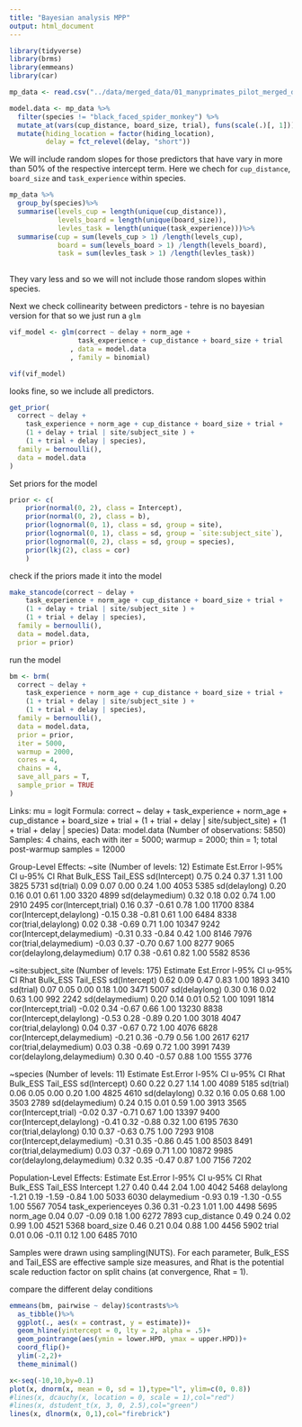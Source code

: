 ```yaml
---
title: "Bayesian analysis MPP"
output: html_document
---
```


```r
library(tidyverse)
library(brms)
library(emmeans)
library(car)
```
```r
mp_data <- read.csv("../data/merged_data/01_manyprimates_pilot_merged_data_v2.csv")
```

```r
model.data <- mp_data %>%
  filter(species != "black_faced_spider_monkey") %>%
  mutate_at(vars(cup_distance, board_size, trial), funs(scale(.)[, 1])) %>%
  mutate(hiding_location = factor(hiding_location),
         delay = fct_relevel(delay, "short"))
```

We will include random slopes for those predictors that have vary in more than 50% of the respective intercept term. Here we chech for `cup_distance`, `board_size` and `task_experience` within species. 

```r
mp_data %>%
  group_by(species)%>%
  summarise(levels_cup = length(unique(cup_distance)),
            levels_board = length(unique(board_size)),
            levles_task = length(unique(task_experience)))%>%
  summarise(cup = sum(levels_cup > 1) /length(levels_cup),
            board = sum(levels_board > 1) /length(levels_board),
            task = sum(levles_task > 1) /length(levles_task))
  
```

They vary less and so we will not include those random slopes within species. 

Next we check collinearity between predictors - tehre is no bayesian version for that so we just run a `glm`
```r
vif_model <- glm(correct ~ delay + norm_age +
                 task_experience + cup_distance + board_size + trial
               , data = model.data
               , family = binomial)

vif(vif_model)
```

looks fine, so we include all predictors. 

```r
get_prior(
  correct ~ delay + 
    task_experience + norm_age + cup_distance + board_size + trial +
    (1 + delay + trial | site/subject_site ) +
    (1 + trial + delay | species),
  family = bernoulli(),
  data = model.data
)
```

Set priors for the model

```r
prior <- c(
    prior(normal(0, 2), class = Intercept),
    prior(normal(0, 2), class = b),
    prior(lognormal(0, 1), class = sd, group = site),
    prior(lognormal(0, 1), class = sd, group = `site:subject_site`),
    prior(lognormal(0, 2), class = sd, group = species),
    prior(lkj(2), class = cor)
    )
```

check if the priors made it into the model

```r
make_stancode(correct ~ delay + 
    task_experience + norm_age + cup_distance + board_size + trial +
    (1 + delay + trial | site/subject_site ) +
    (1 + trial + delay | species),
  family = bernoulli(),
  data = model.data,
  prior = prior)
```

run the model

```r
bm <- brm(
  correct ~ delay + 
    task_experience + norm_age + cup_distance + board_size + trial +
    (1 + trial + delay | site/subject_site ) +
    (1 + trial + delay | species),
  family = bernoulli(),
  data = model.data,
  prior = prior,
  iter = 5000,
  warmup = 2000,
  cores = 4,
  chains = 4,
  save_all_pars = T, 
  sample_prior = TRUE
)

```

 Links: mu = logit 
Formula: correct ~ delay + task_experience + norm_age + cup_distance + board_size + trial + (1 + trial + delay | site/subject_site) + (1 + trial + delay | species) 
   Data: model.data (Number of observations: 5850) 
Samples: 4 chains, each with iter = 5000; warmup = 2000; thin = 1;
         total post-warmup samples = 12000

Group-Level Effects: 
~site (Number of levels: 12) 
                           Estimate Est.Error l-95% CI u-95% CI Rhat Bulk_ESS Tail_ESS
sd(Intercept)                  0.75      0.24     0.37     1.31 1.00     3825     5731
sd(trial)                      0.09      0.07     0.00     0.24 1.00     4053     5385
sd(delaylong)                  0.20      0.16     0.01     0.61 1.00     3320     4899
sd(delaymedium)                0.32      0.18     0.02     0.74 1.00     2910     2495
cor(Intercept,trial)           0.16      0.37    -0.61     0.78 1.00    11700     8384
cor(Intercept,delaylong)      -0.15      0.38    -0.81     0.61 1.00     6484     8338
cor(trial,delaylong)           0.02      0.38    -0.69     0.71 1.00    10347     9242
cor(Intercept,delaymedium)    -0.31      0.33    -0.84     0.42 1.00     8146     7976
cor(trial,delaymedium)        -0.03      0.37    -0.70     0.67 1.00     8277     9065
cor(delaylong,delaymedium)     0.17      0.38    -0.61     0.82 1.00     5582     8536

~site:subject_site (Number of levels: 175) 
                           Estimate Est.Error l-95% CI u-95% CI Rhat Bulk_ESS Tail_ESS
sd(Intercept)                  0.62      0.09     0.47     0.83 1.00     1893     3410
sd(trial)                      0.07      0.05     0.00     0.18 1.00     3471     5007
sd(delaylong)                  0.30      0.16     0.02     0.63 1.00      992     2242
sd(delaymedium)                0.20      0.14     0.01     0.52 1.00     1091     1814
cor(Intercept,trial)          -0.02      0.34    -0.67     0.66 1.00    13230     8838
cor(Intercept,delaylong)      -0.53      0.28    -0.89     0.20 1.00     3018     4047
cor(trial,delaylong)           0.04      0.37    -0.67     0.72 1.00     4076     6828
cor(Intercept,delaymedium)    -0.21      0.36    -0.79     0.56 1.00     2617     6217
cor(trial,delaymedium)         0.03      0.38    -0.69     0.72 1.00     3991     7439
cor(delaylong,delaymedium)     0.30      0.40    -0.57     0.88 1.00     1555     3776

~species (Number of levels: 11) 
                           Estimate Est.Error l-95% CI u-95% CI Rhat Bulk_ESS Tail_ESS
sd(Intercept)                  0.60      0.22     0.27     1.14 1.00     4089     5185
sd(trial)                      0.06      0.05     0.00     0.20 1.00     4825     4610
sd(delaylong)                  0.32      0.16     0.05     0.68 1.00     3503     2789
sd(delaymedium)                0.24      0.15     0.01     0.59 1.00     3913     3565
cor(Intercept,trial)          -0.02      0.37    -0.71     0.67 1.00    13397     9400
cor(Intercept,delaylong)      -0.41      0.32    -0.88     0.32 1.00     6195     7630
cor(trial,delaylong)           0.10      0.37    -0.63     0.75 1.00     7293     9108
cor(Intercept,delaymedium)    -0.31      0.35    -0.86     0.45 1.00     8503     8491
cor(trial,delaymedium)         0.03      0.37    -0.69     0.71 1.00    10872     9985
cor(delaylong,delaymedium)     0.32      0.35    -0.47     0.87 1.00     7156     7202

Population-Level Effects: 
                   Estimate Est.Error l-95% CI u-95% CI Rhat Bulk_ESS Tail_ESS
Intercept              1.27      0.40     0.44     2.04 1.00     4042     5468
delaylong             -1.21      0.19    -1.59    -0.84 1.00     5033     6030
delaymedium           -0.93      0.19    -1.30    -0.55 1.00     5567     7054
task_experienceyes     0.36      0.31    -0.23     1.01 1.00     4498     5695
norm_age               0.04      0.07    -0.09     0.18 1.00     6272     7893
cup_distance           0.49      0.24     0.02     0.99 1.00     4521     5368
board_size             0.46      0.21     0.04     0.88 1.00     4456     5902
trial                  0.01      0.06    -0.11     0.12 1.00     6485     7010

Samples were drawn using sampling(NUTS). For each parameter, Bulk_ESS
and Tail_ESS are effective sample size measures, and Rhat is the potential
scale reduction factor on split chains (at convergence, Rhat = 1).


compare the different delay conditions

```r
emmeans(bm, pairwise ~ delay)$contrasts%>%
  as_tibble()%>%
  ggplot(., aes(x = contrast, y = estimate))+
  geom_hline(yintercept = 0, lty = 2, alpha = .5)+
  geom_pointrange(aes(ymin = lower.HPD, ymax = upper.HPD))+
  coord_flip()+
  ylim(-2,2)+
  theme_minimal()
```

```r
x<-seq(-10,10,by=0.1)
plot(x, dnorm(x, mean = 0, sd = 1),type="l", ylim=c(0, 0.8))
#lines(x, dcauchy(x, location = 0, scale = 1),col="red")
#lines(x, dstudent_t(x, 3, 0, 2.5),col="green")
lines(x, dlnorm(x, 0,1),col="firebrick")
```



